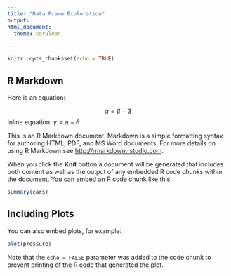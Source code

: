 ---
title: "Data Frame Exploration"
output: 
html_document:
  theme: cerulean

---

```{r setup, include=FALSE}
knitr::opts_chunk$set(echo = TRUE)
```

## R Markdown

Here is an equation:

$$\alpha = \beta - 3$$
Inline equation: $\gamma = \pi - \theta$

This is an R Markdown document. Markdown is a simple formatting syntax for authoring HTML, PDF, and MS Word documents. For more details on using R Markdown see <http://rmarkdown.rstudio.com>.

When you click the **Knit** button a document will be generated that includes both content as well as the output of any embedded R code chunks within the document. You can embed an R code chunk like this:

```{r cars, echo=FALSE}
summary(cars)
```

## Including Plots

You can also embed plots, for example:

```{r pressure, echo=FALSE, fig.width=3, fig.height=3}
plot(pressure)
```

Note that the `echo = FALSE` parameter was added to the code chunk to prevent printing of the R code that generated the plot.
